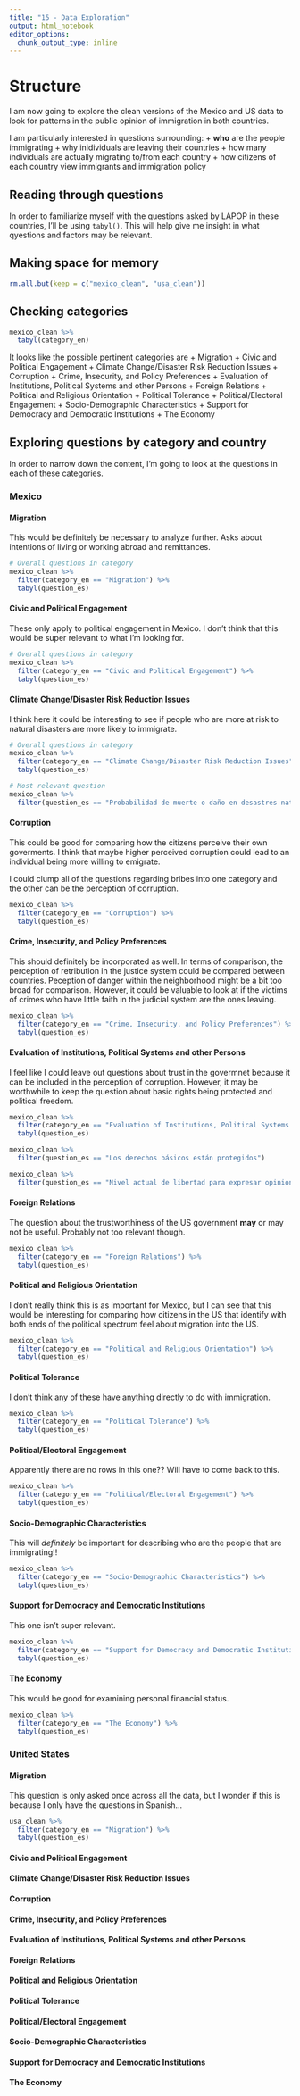 ```yaml
---
title: "15 - Data Exploration"
output: html_notebook
editor_options: 
  chunk_output_type: inline
---
```


# Structure
I am now going to explore the clean versions of the Mexico and US data to look for patterns in the public opinion of immigration in both countries.

I am particularly interested in questions surrounding:
  + **who** are the people immigrating
  + why inidividuals are leaving their countries
  + how many individuals are actually migrating to/from each country
  + how citizens of each country view immigrants and immigration policy
  
## Reading through questions
In order to familiarize myself with the questions asked by LAPOP in these countries, I'll be using `tabyl()`. This will help give me insight in what qyestions and factors may be relevant.

## Making space for memory
```r
rm.all.but(keep = c("mexico_clean", "usa_clean"))
```

## Checking categories
```r
mexico_clean %>% 
  tabyl(category_en)
```

It looks like the possible pertinent categories are
  + Migration
  + Civic and Political Engagement
  + Climate Change/Disaster Risk Reduction Issues
  + Corruption
  + Crime, Insecurity, and Policy Preferences
  + Evaluation of Institutions, Political Systems and other Persons
  + Foreign Relations
  + Political and Religious Orientation
  + Political Tolerance
  + Political/Electoral Engagement
  + Socio-Demographic Characteristics
  + Support for Democracy and Democratic Institutions
  + The Economy

## Exploring questions by category and country
In order to narrow down the content, I'm going to look at the questions in each of these categories.

### Mexico
#### Migration
This would be definitely be necessary to analyze further. Asks about intentions of living or working abroad and remittances.
```r
# Overall questions in category
mexico_clean %>% 
  filter(category_en == "Migration") %>% 
  tabyl(question_es)
```

#### Civic and Political Engagement
These only apply to political engagement in Mexico. I don't think that this would be super relevant to what I'm looking for.
```r
# Overall questions in category
mexico_clean %>% 
  filter(category_en == "Civic and Political Engagement") %>% 
  tabyl(question_es)
```


#### Climate Change/Disaster Risk Reduction Issues
I think here it could be interesting to see if people who are more at risk to natural disasters are more likely to immigrate.
```r
# Overall questions in category
mexico_clean %>% 
  filter(category_en == "Climate Change/Disaster Risk Reduction Issues") %>% 
  tabyl(question_es)

# Most relevant question
mexico_clean %>% 
  filter(question_es == "Probabilidad de muerte o daño en desastres naturales")
```


#### Corruption
This could be good for comparing how the citizens perceive their own goverments. I think that maybe higher perceived corruption could lead to an individual being more willing to emigrate.

I could clump all of the questions regarding bribes into one category and the other can be the perception of corruption.
```r
mexico_clean %>% 
  filter(category_en == "Corruption") %>% 
  tabyl(question_es)
```


#### Crime, Insecurity, and Policy Preferences
This should definitely be incorporated as well. In terms of comparison, the perception of retribution in the justice system could be compared between countries. Peception of danger within the neighborhood might be a bit too broad for comparison. However, it could be valuable to look at if the victims of crimes who have little faith in the judicial system are the ones leaving.
```r
mexico_clean %>% 
  filter(category_en == "Crime, Insecurity, and Policy Preferences") %>% 
  tabyl(question_es)
```


#### Evaluation of Institutions, Political Systems and other Persons
I feel like I could leave out questions about trust in the govermnet because it can be included in the perception of corruption. However, it may be worthwhile to keep the question about basic rights being protected and political freedom.
```r
mexico_clean %>% 
  filter(category_en == "Evaluation of Institutions, Political Systems and other Persons") %>% 
  tabyl(question_es)

mexico_clean %>% 
  filter(question_es == "Los derechos básicos están protegidos") 

mexico_clean %>% 
  filter(question_es == "Nivel actual de libertad para expresar opiniones políticas sin temor")
```


#### Foreign Relations
The question about the trustworthiness of the US government **may** or may not be useful. Probably not too relevant though.
```r
mexico_clean %>% 
  filter(category_en == "Foreign Relations") %>% 
  tabyl(question_es)
```


#### Political and Religious Orientation
I don't really think this is as important for Mexico, but I can see that this would be interesting for comparing how citizens in the US that identify with both ends of the political spectrum feel about migration into the US.
```r
mexico_clean %>% 
  filter(category_en == "Political and Religious Orientation") %>% 
  tabyl(question_es)
```


#### Political Tolerance
I don't think any of these have anything directly to do with immigration.
```r
mexico_clean %>% 
  filter(category_en == "Political Tolerance") %>% 
  tabyl(question_es)
```


#### Political/Electoral Engagement
Apparently there are no rows in this one?? Will have to come back to this.
```r
mexico_clean %>% 
  filter(category_en == "Political/Electoral Engagement") %>% 
  tabyl(question_es)
```


#### Socio-Demographic Characteristics
This will *definitely* be important for describing who are the people that are immigrating!!
```r
mexico_clean %>% 
  filter(category_en == "Socio-Demographic Characteristics") %>% 
  tabyl(question_es)
```


#### Support for Democracy and Democratic Institutions
This one isn't super relevant.
```r
mexico_clean %>% 
  filter(category_en == "Support for Democracy and Democratic Institutions") %>% 
  tabyl(question_es)
```


#### The Economy
This would be good for examining personal financial status.
```r
mexico_clean %>% 
  filter(category_en == "The Economy") %>% 
  tabyl(question_es)
```

### United States
#### Migration
This question is only asked once across all the data, but I wonder if this is because I only have the questions in Spanish...
```r
usa_clean %>% 
  filter(category_en == "Migration") %>% 
  tabyl(question_es)
```

#### Civic and Political Engagement
#### Climate Change/Disaster Risk Reduction Issues
#### Corruption
#### Crime, Insecurity, and Policy Preferences
#### Evaluation of Institutions, Political Systems and other Persons
#### Foreign Relations
#### Political and Religious Orientation
#### Political Tolerance
#### Political/Electoral Engagement
#### Socio-Demographic Characteristics
#### Support for Democracy and Democratic Institutions
#### The Economy